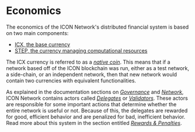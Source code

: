 # Economics

The economics of the ICON Network's distributed financial system is based on two main components:

* [ICX, the base currency](/concepts/economics/icx)
* [STEP, the currency managing computational resources](/concepts/economics/step)

The ICX currency is referred to as a [_native coin_](https://icon.community/glossary/native-coin/). This means that if a network based off of the ICON blockchain was run, either as a test network, a side-chain, or an independent network, then that new network would contain two currencies with equivalent functionalities.

As explained in the documentation sections on [_Governance_](/concepts/governance) and [_Network_](/concepts/network), ICON Network contains actors called [_Delegates_](https://icon.community/glossary/delegate/) or [_Validators_](https://icon.community/glossary/validator-node/). These actors are responsible for some important actions that determine whether the entire network is useful or not. Because of this, the delegates are rewarded for good, efficient behavior and are penalized for bad, inefficient behavior. Read more about this system in the section entitled [_Rewards & Penalties_](/concepts/economics/rewards-and-penalties).

